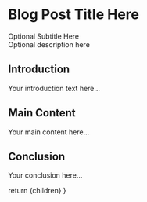 

# Blog Post Title Here

<div className="flex flex-col gap-2 my-6 self-start">
  <div className="text-blue-400 text-lg font-medium">Optional Subtitle Here</div>
  <div className="border-l-4 border-blue-500 pl-4 italic text-gray-400">Optional description here</div>
</div>

## Introduction
Your introduction text here...

## Main Content
Your main content here...

## Conclusion
Your conclusion here...

  return <MdxLayout date={date}>{children}</MdxLayout>
}